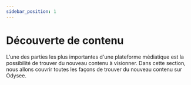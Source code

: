 ---
sidebar_position: 1
---

# Découverte de contenu

L'une des parties les plus importantes d'une plateforme médiatique est la possibilité de trouver du nouveau contenu à visionner. Dans cette section, nous allons couvrir toutes les façons de trouver du nouveau contenu sur Odysee.

<CategoryCards/>
